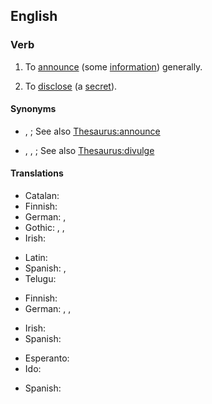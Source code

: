 ==English==

===Verb===
{{en-verb|makes known|making known|made known}}

# {{lb|en|transitive}} To [[announce]] (some [[information]]) generally.
#: {{ux|en|The decision was '''made known''' when it appeared on the evening news.}}
# {{lb|en|transitive}} To [[disclose]] (a [[secret]]).
#: {{ux|en|I wouldn't '''make''' this '''known''' to anyone else, if I were you.}}

====Synonyms====
* {{sense|announce}} {{l|en|declare}}, {{l|en|proclaim}}; See also [[Thesaurus:announce]]
* {{sense|disclose}} {{l|en|reveal}}, {{l|en|spill one's guts}}, {{l|en|unfold}}; See also [[Thesaurus:divulge]]

====Translations====
{{trans-top|to announce generally}}
* Catalan: {{t|ca|donar a conèixer}}
* Finnish: {{t+|fi|julkistaa}}
* German: {{t|de|bekanntmachen}}, {{t+|de|verkünden}}
* Gothic: {{t|got|𐌲𐌰𐌺𐌰𐌽𐌽𐌾𐌰𐌽}}, {{t|got|𐌺𐌰𐌽𐌽𐌾𐌰𐌽}}, {{t|got|𐌲𐌰𐍃𐍅𐌹𐌺𐌿𐌽𐌸𐌾𐌰𐌽}}
* Irish: {{t|ga|scaoil}}
{{trans-mid}}
* Latin: {{t+|la|praedicō}}
* Spanish: {{t|es|dar a conocer}}, {{t+|es|anunciar}}
* Telugu: {{t+|te|తెలియజేయు}}
{{trans-bottom}}

{{trans-top|to disclose a secret}}
* Finnish: {{t+|fi|paljastaa}}
* German: {{t+|de|verraten}}, {{t|de|ausplaudern}}, {{t+|de|weitersagen}}
{{trans-mid}}
* Irish: {{t|ga|scaoil}}
* Spanish: {{t+|es|revelar}}
{{trans-bottom}}

{{checktrans-top}}
* Esperanto: {{t-check|eo|konigi}}
* Ido: {{t+check|io|konocigar}}
{{trans-mid}}
* Spanish: {{t+check|es|anunciar}}
{{trans-bottom}}